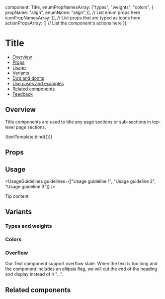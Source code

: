 
  component: Title,
  enumPropNamesArray: ["types", "weights", "colors", { propName: "align", enumName: "align" }], // List enum props here
  iconPropNamesArray: [], // List props that are typed as icons here
  actionPropsArray: [] // List the component's actions here
});

<Meta title="Text/Title" component={Title} argTypes={metaSettings.argTypes} decorators={metaSettings.decorators} />

<!--- Component template -->


# Title

<AlphaWarning />

<!--- Component documentation -->

- [Overview](#overview)
- [Props](#props)
- [Usage](#usage)
- [Variants](#variants)
- [Do’s and don’ts](#dos-and-donts)
- [Use cases and examples](#use-cases-and-examples)
- [Related components](#related-components)
- [Feedback](#feedback)

## Overview

Title components are used to title any page sections or sub-sections in top-level page sections.

<Canvas>
  <Story name="Overview" args={{ children: "Title" }}>
    {textTemplate.bind({})}
  </Story>
</Canvas>

## Props

<ArgsTable story="Overview" />

## Usage

<UsageGuidelines guidelines={["Usage guideline 1", "Usage guideline 2", "Usage guideline 3"]} />

<Tip title="Not what you were looking for?">Tip content</Tip>

## Variants

### Types and weights

<Canvas>
  <Story name="Types and weights">
    <Flex
      gap={Flex.gaps.SMALL}
      direction={Flex.directions.COLUMN}
      justify={Flex.justify.START}
      align={Flex.align.START}
    >
      <Title type={Title.types.H1} weight={Title.weights.BOLD}>
        Bold H1 title
      </Title>
      <Title type={Title.types.H1} weight={Title.weights.NORMAL}>
        Normal H1 title
      </Title>
      <Title type={Title.types.H1} weight={Title.weights.light}>
        Light H1 title
      </Title>
      <Title type={Title.types.H2} weight={Title.weights.BOLD}>
        Bold H2 title
      </Title>
      <Title type={Title.types.H2} weight={Title.weights.NORMAL}>
        Normal H2 title
      </Title>
      <Title type={Title.types.H2} weight={Title.weights.light}>
        Light H2 title
      </Title>
      <Title type={Title.types.H3} weight={Title.weights.BOLD}>
        Bold H3 title
      </Title>
      <Title type={Title.types.H3} weight={Title.weights.NORMAL}>
        Normal H3 title
      </Title>
      <Title type={Title.types.H3} weight={Title.weights.light}>
        Light H3 title
      </Title>
    </Flex>
  </Story>
</Canvas>

### Colors

<Canvas>
  <Story name="Colors">
    <Flex direction={Flex.directions.COLUMN} align={Flex.align.START} gap={Flex.gaps.SMALL}>
      <Title color={Title.colors.PRIMARY}>Primary title</Title>
      <Title color={Title.colors.SECONDARY}>Secondary title</Title>
      <Title
        element="div"
        className={styles.primaryBackground}
        align={Title.align.CENTER}
        color={Title.colors.ON_PRIMARY}
      >
        On primary title
      </Title>
      <Title
        element="div"
        className={styles.invertedBackground}
        align={Title.align.CENTER}
        color={Title.colors.ON_INVERTED}
      >
        On inverted title
      </Title>
    </Flex>
  </Story>
</Canvas>

### Overflow

Our Text component support overflow state.
When the text is too long and the component includes an ellipsis flag, we will cut the end of the heading and display instead of it "...".

<Canvas>
  <Story name="Overflow" play={titleOverflowSuite}>
    <Flex
      id={OVERFLOW_TITLE_CONTAINER_ID}
      direction={Flex.directions.COLUMN}
      gap={Flex.gaps.MEDIUM}
      align={Flex.align.STRETCH}
      style={{ width: "70%" }}
    >
      <Title ellipsis={false}>
        Title without overflow title without overflow title without overflow title without overflow title without
        overflow title without overflow title without overflow
      </Title>
      <Title
        ellipsis
        /**for testing purposes**/
        data-testid={ONE_LINE_ELLIPSIS_TEST_ID}
        tooltipProps={{
          containerSelector: `#${OVERFLOW_TITLE_CONTAINER_ID}`
        }}
      >
        Title with overflow title with overflow title with overflow title with overflow title with overflow title with
        overflow title with overflow title with overflow title with overflow title with overflow
      </Title>
      <div>
        <Title ellipsis withoutTooltip maxLines={2}>
          Title with overflow title with overflow title with overflow title with overflow title with overflow title with
          overflow title with overflow title with overflow title with overflow title with overflow title with overflow
          title with overflow title with overflow title with overflow title with overflow title with overflow
        </Title>
      </div>
    </Flex>
  </Story>
</Canvas>

## Related components

<RelatedComponents componentsNames={[]} />
